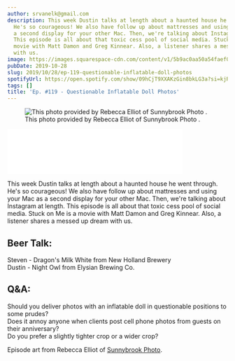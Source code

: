 ```yaml
---
author: srvanelk@gmail.com
description: This week Dustin talks at length about a haunted house he went through.
  He's so courageous! We also have follow up about mattresses and using your Mac as
  a second display for your other Mac. Then, we're talking about Instagram at length.
  This episode is all about that toxic cess pool of social media. Stuck on Me is a
  movie with Matt Damon and Greg Kinnear. Also, a listener shares a messed up dream
  with us.
image: https://images.squarespace-cdn.com/content/v1/5b9ac0aa50a54faef024c950/1572269692693-382GKTL5CK2RKZFTCLIM/Rebecca+Elliot+-+2.jpg?format=original
pubDate: 2019-10-28
slug: 2019/10/28/ep-119-questionable-inflatable-doll-photos
spotifyUrl: https://open.spotify.com/show/09hCjT9XXAKzGin8bkLG3a?si=kjRZvQ1JTb6Ov3HVzSSlWA
tags: []
title: 'Ep. #119 - Questionable Inflatable Doll Photos'
---
```


<figure>
  <img src="https://images.squarespace-cdn.com/content/v1/5b9ac0aa50a54faef024c950/1572269692693-382GKTL5CK2RKZFTCLIM/Rebecca+Elliot+-+2.jpg?format=original" alt=" This photo provided by Rebecca Elliot of  Sunnybrook Photo . " />
  <figcaption>This photo provided by Rebecca Elliot of  Sunnybrook Photo .</figcaption>
</figure>
<iframe class="embedly-embed" src="//cdn.embedly.com/widgets/media.html?src=https%3A%2F%2Fanchor.fm%2Fweddingphotohangover%2Fembed%2Fepisodes%2FEp--119---Questionable-Inflatable-Doll-Photos-e8ahvi&url=https%3A%2F%2Fanchor.fm%2Fweddingphotohangover%2Fepisodes%2FEp--119---Questionable-Inflatable-Doll-Photos-e8ahvi&image=https%3A%2F%2Fd3t3ozftmdmh3i.cloudfront.net%2Fproduction%2Fpodcast_uploaded_episode400%2F805714%2F805714-1572269580077-e1f328f11994e.jpg&key=61d05c9d54e8455ea7a9677c366be814&type=text%2Fhtml&schema=anchor&wmode=opaque" width="400" height="102" scrolling="no" frameborder="0" allow="autoplay; fullscreen" allowfullscreen="true"></iframe>

This week Dustin talks at length about a haunted house he went through. He's so courageous! We also have follow up about mattresses and using your Mac as a second display for your other Mac. Then, we're talking about Instagram at length. This episode is all about that toxic cess pool of social media. Stuck on Me is a movie with Matt Damon and Greg Kinnear. Also, a listener shares a messed up dream with us.

## Beer Talk:   
Steven - Dragon's Milk White from New Holland Brewery   
Dustin - Night Owl from Elysian Brewing Co.

## Q&A:   
Should you deliver photos with an inflatable doll in questionable positions to some prudes?   
Does it annoy anyone when clients post cell phone photos from guests on their anniversary?   
Do you prefer a slightly tighter crop or a wider crop?

Episode art from Rebecca Elliot of [Sunnybrook Photo](https://www.sunnybrookphoto.com/).